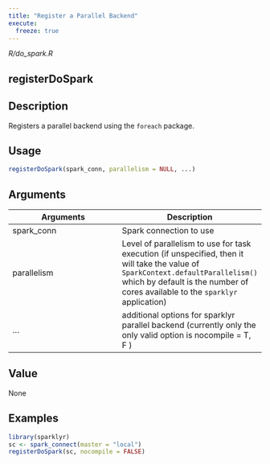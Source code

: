 ```yaml
---
title: "Register a Parallel Backend"
execute:
  freeze: true
---
```


*R/do_spark.R*

## registerDoSpark

## Description
Registers a parallel backend using the `foreach` package. 


## Usage
```r
registerDoSpark(spark_conn, parallelism = NULL, ...) 
```

## Arguments
|Arguments|Description|
|---|---|
| spark_conn | Spark connection to use |
| parallelism | Level of parallelism to use for task execution (if unspecified, then it will take the value of  `SparkContext.defaultParallelism()` which by default is the number  of cores available to the `sparklyr` application) |
| ... | additional options for sparklyr parallel backend (currently only the only valid option is nocompile = T, F ) |



## Value
None 


## Examples
```r
library(sparklyr)
sc <- spark_connect(master = "local") 
registerDoSpark(sc, nocompile = FALSE) 
```


